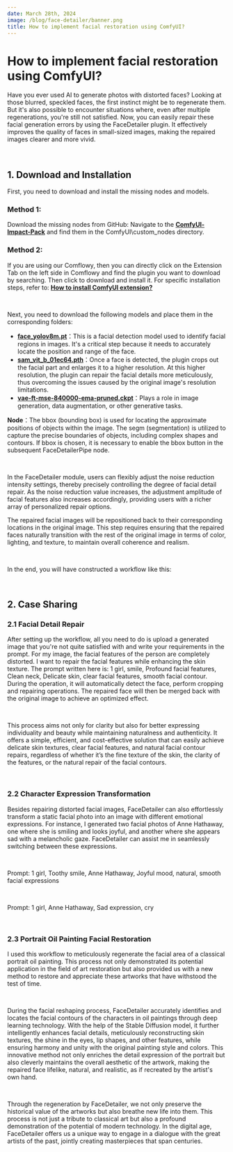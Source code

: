 ```yaml
---
date: March 28th, 2024
image: /blog/face-detailer/banner.png
title: How to implement facial restoration using ComfyUI? 
---
```



# How to implement facial restoration using ComfyUI? 

Have you ever used AI to generate photos with distorted faces? Looking at those blurred, speckled faces, the first instinct might be to regenerate them. But it's also possible to encounter situations where, even after multiple regenerations, you're still not satisfied. Now, you can easily repair these facial generation errors by using the FaceDetailer plugin. It effectively improves the quality of faces in small-sized images, making the repaired images clearer and more vivid.

<br/>
<PhotoProvider>
  <PhotoView src="/blog/face-detailer/banner.png">
    <img src="/blog/face-detailer/banner.png" alt="" className='rounded-lg'/>
  </PhotoView>
</PhotoProvider>

## 1. Download and Installation

First, you need to download and install the missing nodes and models.

### Method 1:

Download the missing nodes from GitHub: Navigate to the [**ComfyUl-lmpact-Pack**](https://github.com/ltdrdata/ComfyUI-Impact-Pack) and find them in the ComfyUI\custom_nodes directory.

### Method 2:

If you are using our Comflowy, then you can directly click on the Extension Tab on the left side in Comflowy and find the plugin you want to download by searching. Then click to download and install it. For specific installation steps, refer to: [**How to install ComfyUI extension?**](https://www.comflowy.com/advanced/how-to-install-comfyui-extension)

<br/>
<PhotoProvider>
  <PhotoView src="/blog/face-detailer/001.png">
    <img src="/blog/face-detailer/001.png" alt="" className='rounded-lg'/>
  </PhotoView>
</PhotoProvider>

Next, you need to download the following models and place them in the corresponding folders:

- [**face_yolov8m.pt**](https://huggingface.co/Bingsu/adetailer/blob/main/face_yolov8m.pt)：This is a facial detection model used to identify facial regions in images. It's a critical step because it needs to accurately locate the position and range of the face.
- [**sam_vit_b_01ec64.pth**](https://huggingface.co/spaces/jbrinkma/segment-anything/blob/main/sam_vit_b_01ec64.pth)：Once a face is detected, the plugin crops out the facial part and enlarges it to a higher resolution. At this higher resolution, the plugin can repair the facial details more meticulously, thus overcoming the issues caused by the original image's resolution limitations.
- [**vae-ft-mse-840000-ema-pruned.ckpt**](https://huggingface.co/stabilityai/sd-vae-ft-mse-original/blob/main/vae-ft-mse-840000-ema-pruned.ckpt)：Plays a role in image generation, data augmentation, or other generative tasks.

**Node**：The bbox (bounding box) is used for locating the approximate positions of objects within the image. The segm (segmentation) is utilized to capture the precise boundaries of objects, including complex shapes and contours. If bbox is chosen, it is necessary to enable the bbox button in the subsequent FaceDetailerPipe node.

<br/>
<PhotoProvider>
  <PhotoView src="/blog/face-detailer/002.png">
    <img src="/blog/face-detailer/002.png" alt="" className='rounded-lg'/>
  </PhotoView>
</PhotoProvider>

In the FaceDetailer module, users can flexibly adjust the noise reduction intensity settings, thereby precisely controlling the degree of facial detail repair. As the noise reduction value increases, the adjustment amplitude of facial features also increases accordingly, providing users with a richer array of personalized repair options.

The repaired facial images will be repositioned back to their corresponding locations in the original image. This step requires ensuring that the repaired faces naturally transition with the rest of the original image in terms of color, lighting, and texture, to maintain overall coherence and realism.

<br/>
<PhotoProvider>
  <PhotoView src="/blog/face-detailer/003.png">
    <img src="/blog/face-detailer/003.png" alt="" className='rounded-lg'/>
  </PhotoView>
</PhotoProvider>

In the end, you will have constructed a workflow like this:

<br/>
<PhotoProvider>
  <PhotoView src="/blog/face-detailer/004.png">
    <img src="/blog/face-detailer/004.png" alt="" className='rounded-lg'/>
  </PhotoView>
</PhotoProvider>

## 2. Case Sharing

### 2.1 Facial Detail Repair

After setting up the workflow, all you need to do is upload a generated image that you're not quite satisfied with and write your requirements in the prompt. For my image, the facial features of the person are completely distorted. I want to repair the facial features while enhancing the skin texture. The prompt written here is: 1 girl, smile, Profound facial features, Clean neck, Delicate skin, clear facial features, smooth facial contour. During the operation, it will automatically detect the face, perform cropping and repairing operations. The repaired face will then be merged back with the original image to achieve an optimized effect.

<br/>
<PhotoProvider>
  <PhotoView src="/blog/face-detailer/005.png">
    <img src="/blog/face-detailer/005.png" alt="" className='rounded-lg'/>
  </PhotoView>
</PhotoProvider>

This process aims not only for clarity but also for better expressing individuality and beauty while maintaining naturalness and authenticity. It offers a simple, efficient, and cost-effective solution that can easily achieve delicate skin textures, clear facial features, and natural facial contour repairs, regardless of whether it’s the fine texture of the skin, the clarity of the features, or the natural repair of the facial contours.

<br/>
<PhotoProvider>
  <PhotoView src="/blog/face-detailer/006.png">
    <img src="/blog/face-detailer/006.png" alt="" className='rounded-lg'/>
  </PhotoView>
</PhotoProvider>

### 2.2 Character Expression Transformation

Besides repairing distorted facial images, FaceDetailer can also effortlessly transform a static facial photo into an image with different emotional expressions. For instance, I generated two facial photos of Anne Hathaway, one where she is smiling and looks joyful, and another where she appears sad with a melancholic gaze. FaceDetailer can assist me in seamlessly switching between these expressions.

<br/>
<PhotoProvider>
  <PhotoView src="/blog/face-detailer/007.png">
    <img src="/blog/face-detailer/007.png" alt="" className='rounded-lg'/>
  </PhotoView>
</PhotoProvider>

Prompt: 1 girl, Toothy smile, Anne Hathaway, Joyful mood, natural, smooth facial expressions

<br/>
<PhotoProvider>
  <PhotoView src="/blog/face-detailer/008.png">
    <img src="/blog/face-detailer/008.png" alt="" className='rounded-lg'/>
  </PhotoView>
</PhotoProvider>

Prompt: 1 girl, Anne Hathaway, Sad expression, cry

<br/>
<PhotoProvider>
  <PhotoView src="/blog/face-detailer/009.png">
    <img src="/blog/face-detailer/009.png" alt="" className='rounded-lg'/>
  </PhotoView>
</PhotoProvider>

### 2.3 Portrait Oil Painting Facial Restoration

I used this workflow to meticulously regenerate the facial area of a classical portrait oil painting. This process not only demonstrated its potential application in the field of art restoration but also provided us with a new method to restore and appreciate these artworks that have withstood the test of time.

<br/>
<PhotoProvider>
  <PhotoView src="/blog/face-detailer/010.png">
    <img src="/blog/face-detailer/010.png" alt="" className='rounded-lg'/>
  </PhotoView>
</PhotoProvider>

During the facial reshaping process, FaceDetailer accurately identifies and locates the facial contours of the characters in oil paintings through deep learning technology. With the help of the Stable Diffusion model, it further intelligently enhances facial details, meticulously reconstructing skin textures, the shine in the eyes, lip shapes, and other features, while ensuring harmony and unity with the original painting style and colors. This innovative method not only enriches the detail expression of the portrait but also cleverly maintains the overall aesthetic of the artwork, making the repaired face lifelike, natural, and realistic, as if recreated by the artist's own hand.

<br/>
<PhotoProvider>
  <PhotoView src="/blog/face-detailer/011.png">
    <img src="/blog/face-detailer/011.png" alt="" className='rounded-lg'/>
  </PhotoView>
</PhotoProvider>

Through the regeneration by FaceDetailer, we not only preserve the historical value of the artworks but also breathe new life into them. This process is not just a tribute to classical art but also a profound demonstration of the potential of modern technology. In the digital age, FaceDetailer offers us a unique way to engage in a dialogue with the great artists of the past, jointly creating masterpieces that span centuries.

<br/>
<PhotoProvider>
  <PhotoView src="/blog/face-detailer/012.png">
    <img src="/blog/face-detailer/012.png" alt="" className='rounded-lg'/>
  </PhotoView>
</PhotoProvider>

<Subscribe />
